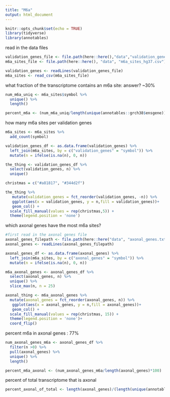 ```yaml
---
title: "M6a"
output: html_document
---
```


```r
knitr::opts_chunk$set(echo = TRUE)
library(tidyverse)
library(annotables)

```

read in the data files

```r
validation_genes_file <- file.path(here::here(),"data","validation_genes.txt")
m6a_sites_file <- file.path(here::here(), "data", "m6a_sites_hg37.csv")

validation_genes <- readLines(validation_genes_file)
m6a_sites <- read_csv(m6a_sites_file)
```

what fraction of the transcriptome contains an m6a site: answer? ~30%
```r
num_m6a_uniq <- m6a_sites$symbol %>% 
  unique() %>% 
  length()

percent_m6a <- (num_m6a_uniq/length(unique(annotables::grch38$ensgene)))*100
```

how many m6a sites per validation genes

```r
m6a_sites <- m6a_sites %>% 
  add_count(symbol)

validation_genes_df <- as.data.frame(validation_genes) %>% 
  left_join(m6a_sites, by = c("validation_genes" = "symbol")) %>% 
  mutate(n = ifelse(is.na(n), 0, n))

the_thing <- validation_genes_df %>% 
  select(validation_genes, n) %>% 
  unique()

christmas = c("#a81817", "#344d2f")

the_thing %>% 
   mutate(validation_genes = fct_reorder(validation_genes, -n)) %>% 
   ggplot(aes(x = validation_genes, y = n,fill = validation_genes))+
   geom_col() + 
  scale_fill_manual(values = rep(christmas,5)) + 
  theme(legend.position = 'none')
```

which axonal genes have the most m6a sites?

```r
#first read in the axonal genes file
axonal_genes_filepath <- file.path(here::here("data", "axonal_genes.txt"))
axonal_genes <- readLines(axonal_genes_filepath)

axonal_genes_df <- as.data.frame(axonal_genes) %>% 
  left_join(m6a_sites, by = c("axonal_genes" = "symbol")) %>% 
  mutate(n = ifelse(is.na(n), 0, n))

m6a_axonal_genes <- axonal_genes_df %>% 
  select(axonal_genes, n) %>% 
  unique() %>% 
  slice_max(n, n = 25)

axonal_thing <- m6a_axonal_genes %>% 
  mutate(axonal_genes = fct_reorder(axonal_genes, n)) %>% 
   ggplot(aes(x = axonal_genes, y = n,fill = axonal_genes))+
   geom_col() + 
  scale_fill_manual(values = rep(christmas, 15)) + 
  theme(legend.position = 'none')+
  coord_flip()
```

percent m6a in axonal genes : 77%

```r
num_axonal_genes_m6a <- axonal_genes_df %>% 
  filter(n >0) %>% 
  pull(axonal_genes) %>% 
  unique() %>% 
  length()

percent_m6a_axonal <- (num_axonal_genes_m6a/length(axonal_genes)*100)
```

percent of total transcriptome that is axonal

```r
percent_axonal_of_total <- length(axonal_genes)/(length(unique(annotables::grch38$ensgene)))*100
```

